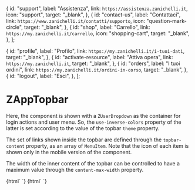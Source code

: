
  {
    id: "support",
    label: "Assistenza",
    link: `https://assistenza.zanichelli.it`,
    icon: "support",
    target: "_blank",
  },
  {
    id: "contact-us",
    label: "Contattaci",
    link: `https://www.zanichelli.it/contatti/supporto`,
    icon: "question-mark-circle",
    target: "_blank",
  },
  {
    id: "shop",
    label: "Carrello",
    link: `https://my.zanichelli.it/carrello`,
    icon: "shopping-cart",
    target: "_blank",
  },
];

  {
    id: "profile",
    label: "Profilo",
    link: `https://my.zanichelli.it/i-tuoi-dati`,
    target: "_blank",
  },
  {
    id: "activate-resource",
    label: "Attiva opera",
    link: `https://my.zanichelli.it`,
    target: "_blank",
  },
  {
    id: "orders",
    label: "I tuoi ordini",
    link: `https://my.zanichelli.it/ordini-in-corso`,
    target: "_blank",
  },
  {
    id: "logout",
    label: "Esci",
  },
];


<Meta
  title="Navigation/ZAppTopbar"
  component="z-app-topbar"
/>

# ZAppTopbar

Here, the component is shown with a `ZUserDropdown` as the container for login actions and user menu.
So, the `use-inverse-colors` property of the latter is set according to the value of the topbar `theme` property.

The set of links shown inside the topbar are defined through the `topbar-content` property, as an array of `MenuItem`.
Note that the icon of each item is shown only in the mobile version of the component.

The width of the inner content of the topbar can be controlled to have a maximum value through the `content-max-width` property.

<Preview>
  <Story name="ZAppTopbar with user dropdown, user not logged">
    {html`
      <z-app-topbar
        theme=${setTheme()}
        content-max-width=${number("Content max width", null)}
        show-app-switcher=${boolean("Show app switcher", true)}
        topbar-content=${JSON.stringify(object("Topbar actions", topbarContent))}
        logo-link="https://www.zanichelli.it"
      >
        <z-user-dropdown
          slot="login"
          use-inverse-colors=${theme === "light"}
          logged=${false}
        />
      </z-app-topbar>
    `}
  </Story>
  <Story name="ZAppTopbar with user dropdown, user logged">
    {html`
      <z-app-topbar
        theme=${setTheme()}
        content-max-width=${number("Content max width", null)}
        show-app-switcher=${boolean("Show app switcher", true)}
        topbar-content=${JSON.stringify(object("Topbar actions", topbarContent))}
        logo-link="https://www.zanichelli.it"
      >
        <z-user-dropdown
          slot="login"
          use-inverse-colors=${theme === "light"}
          logged=${true}
          user-full-name=${text("User full name", "Nome Cognome")}
          user-email=${text("User email", "mail@example.com")}
          menu-content=${JSON.stringify(object("User dropdown actions", menuContent))}
        />
      </z-app-topbar>
    `}
  </Story>
</Preview>

<Props of="z-app-topbar" />
